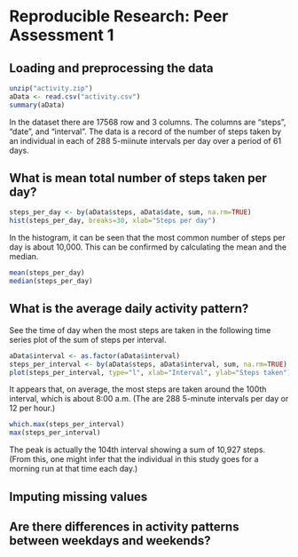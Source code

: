 # Reproducible Research: Peer Assessment 1


## Loading and preprocessing the data

```r
unzip("activity.zip")
aData <- read.csv("activity.csv")
summary(aData)
```
In the dataset there are 17568 row and 3 columns. The columns are "steps", "date", and "interval". The data is a record of the number of steps taken by an individual in each of 288 5-miinute intervals per day over a period of 61 days. 

## What is mean total number of steps taken per day?
```r
steps_per_day <- by(aData$steps, aData$date, sum, na.rm=TRUE)
hist(steps_per_day, breaks=30, xlab="Steps per day")
```
In the histogram, it can be seen that the most common number of steps per day is about 10,000. This can be confirmed by calculating the mean and the median.

```r
mean(steps_per_day)
median(steps_per_day)
```

## What is the average daily activity pattern?

See the time of day when the most steps are taken in the following time series plot of the sum of steps per interval.

```r
aData$interval <- as.factor(aData$interval)
steps_per_interval <- by(aData$steps, aData$interval, sum, na.rm=TRUE)
plot(steps_per_interval, type="l", xlab="Interval", ylab="Steps taken")
```
It appears that, on average, the most steps are taken around the 100th interval, which is about 8:00 a.m. (The are 288 5-minute intervals per day or 12 per hour.)
```r
which.max(steps_per_interval)
max(steps_per_interval)
```
The peak is actually the 104th interval showing a sum of 10,927 steps. (From this, one might infer that the individual in this study goes for a morning run at that time each day.)

## Imputing missing values



## Are there differences in activity patterns between weekdays and weekends?
